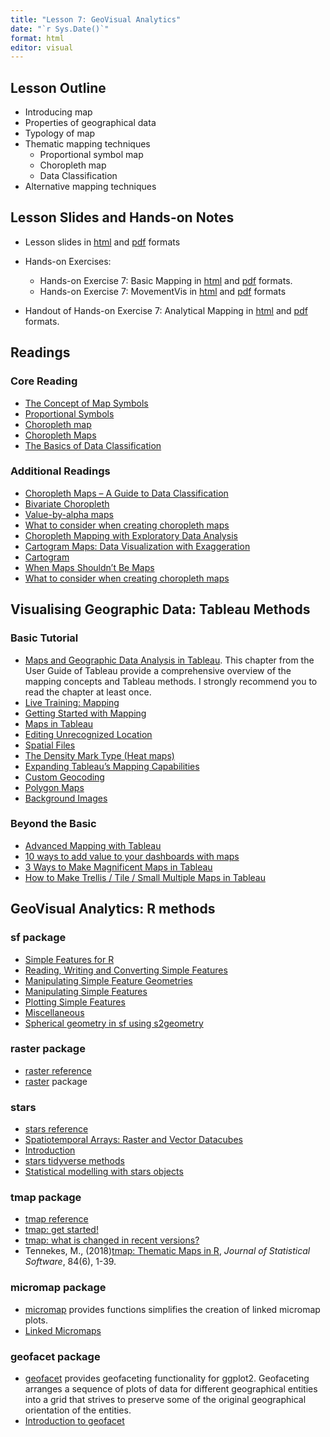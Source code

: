 ```yaml
---
title: "Lesson 7: GeoVisual Analytics"
date: "`r Sys.Date()`"
format: html
editor: visual
---
```


## Lesson Outline

-   Introducing map
-   Properties of geographical data
-   Typology of map
-   Thematic mapping techniques
    -   Proportional symbol map
    -   Choropleth map
    -   Data Classification
-   Alternative mapping techniques

## Lesson Slides and Hands-on Notes

-   Lesson slides in [html](../lesson/Lesson07/Lesson07-GeoVA.html) and [pdf](../lesson/Lesson07/Lesson07-GeoVA.pdf) formats

-   Hands-on Exercises:

    -   Hands-on Exercise 7: Basic Mapping in [html](../Hands-on_Ex/Hands-on_Ex07/Hands-on_Ex07-BasicMapping.html) and [pdf](../Hands-on_Ex/Hands-on_Ex07/Hands-on_Ex07-BasicMapping.pdf) formats.
    -   Hands-on Exercise 7: MovementVis in [html](../Hands-on_Ex/Hands-on_Ex07/Hands-on_Ex07-MovementVis.html) and [pdf](../Hands-on_Ex/Hands-on_Ex07/Hands-on_Ex07-MovementVis.pdf) formats

-   Handout of Hands-on Exercise 7: Analytical Mapping in [html](../Hands-on_Ex/Hands-on_Ex07/Hands-on_Ex07-AMap.html) and [pdf](../Hands-on_Ex/Hands-on_Ex07/Hands-on_Ex07-AMap.pdf) formats.

## Readings

### Core Reading

-   [The Concept of Map Symbols](https://www.yaaka.cc/unit/the-concept-of-map-symbols/)
-   [Proportional Symbols](https://www.axismaps.com/guide/univariate/proportional-symbols/)
-   [Choropleth map](https://en.wikipedia.org/wiki/Choropleth_map)
-   [Choropleth Maps](https://www.axismaps.com/guide/univariate/choropleth/)
-   [The Basics of Data Classification](https://www.axismaps.com/guide/data/data-classification/)

### Additional Readings

-   [Choropleth Maps -- A Guide to Data Classification](https://gisgeography.com/choropleth-maps-data-classification/)
-   [Bivariate Choropleth](https://www.axismaps.com/guide/multivariate/bivariate-choropleth/)
-   [Value-by-alpha maps](http://andywoodruff.com/blog/value-by-alpha-maps/)
-   [What to consider when creating choropleth maps](https://blog.datawrapper.de/choroplethmaps/)
-   [Choropleth Mapping with Exploratory Data Analysis](https://www.directionsmag.com/article/3363)
-   [Cartogram Maps: Data Visualization with Exaggeration](https://gisgeography.com/cartogram-maps/)
-   [Cartogram](https://en.wikipedia.org/wiki/Cartogram)
-   [When Maps Shouldn't Be Maps](http://www.ericson.net/content/2011/10/when-maps-shouldnt-be-maps/)
-   [What to consider when creating choropleth maps](https://blog.datawrapper.de/choroplethmaps/)

## Visualising Geographic Data: Tableau Methods

### Basic Tutorial

-   [Maps and Geographic Data Analysis in Tableau](https://help.tableau.com/current/pro/desktop/en-us/maps.htm). This chapter from the User Guide of Tableau provide a comprehensive overview of the mapping concepts and Tableau methods. I strongly recommend you to read the chapter at least once.
-   [Live Training: Mapping](https://www.tableau.com/learn/webinars/live-training-mapping#video)
-   [Getting Started with Mapping](https://www.tableau.com/learn/tutorials/on-demand/getting-started-mapping?product=tableau_desktop%2Btableau_prep&version=tableau_desktop_2019_3%2Btableau_prep_2019_3_1&topic=mapping)
-   [Maps in Tableau](https://www.tableau.com/learn/tutorials/on-demand/maps-tableau?product=tableau_desktop%2Btableau_prep&version=tableau_desktop_2019_3%2Btableau_prep_2019_3_1&topic=mapping)
-   [Editing Unrecognized Location](https://www.tableau.com/learn/tutorials/on-demand/editing-unrecognized-locations?product=tableau_desktop%2Btableau_prep&version=tableau_desktop_2019_3%2Btableau_prep_2019_3_1&topic=mapping)
-   [Spatial Files](https://www.tableau.com/learn/tutorials/on-demand/spatial-files?product=tableau_desktop%2Btableau_prep&version=tableau_desktop_2019_3%2Btableau_prep_2019_3_1&topic=mapping)
-   [The Density Mark Type (Heat maps)](https://www.tableau.com/learn/tutorials/on-demand/density-mark-type?product=tableau_desktop%2Btableau_prep&version=tableau_desktop_2019_3%2Btableau_prep_2019_3_1&topic=mapping)
-   [Expanding Tableau's Mapping Capabilities](https://www.tableau.com/learn/tutorials/on-demand/expanding-tableaus-mapping-capabilities?product=tableau_desktop%2Btableau_prep&version=tableau_desktop_2019_3%2Btableau_prep_2019_3_1&topic=mapping)
-   [Custom Geocoding](https://www.tableau.com/learn/tutorials/on-demand/custom-geocoding?product=tableau_desktop%2Btableau_prep&version=tableau_desktop_2019_3%2Btableau_prep_2019_3_1&topic=mapping)
-   [Polygon Maps](https://www.tableau.com/learn/tutorials/on-demand/polygon-maps?product=tableau_desktop%2Btableau_prep&version=tableau_desktop_2019_3%2Btableau_prep_2019_3_1&topic=mapping)
-   [Background Images](https://www.tableau.com/learn/tutorials/on-demand/background-images?product=tableau_desktop%2Btableau_prep&version=tableau_desktop_2019_3%2Btableau_prep_2019_3_1&topic=mapping)

### Beyond the Basic

-   [Advanced Mapping with Tableau](https://www.tableau.com/learn/webinars/advanced-mapping-techniques-tableau)
-   [10 ways to add value to your dashboards with maps](https://www.tableau.com/learn/whitepapers/10-ways-add-value-your-dashboards-maps)
-   [3 Ways to Make Magnificent Maps in Tableau](https://www.ryansleeper.com/3-ways-to-make-magnificent-maps-in-tableau/)
-   [How to Make Trellis / Tile / Small Multiple Maps in Tableau](https://playfairdata.com/how-to-make-trellis-tile-small-multiple-maps-in-tableau//)

## GeoVisual Analytics: R methods

### sf package

-   [Simple Features for R](https://r-spatial.github.io/sf/articles/sf1.html)
-   [Reading, Writing and Converting Simple Features](https://r-spatial.github.io/sf/articles/sf2.html)
-   [Manipulating Simple Feature Geometries](https://r-spatial.github.io/sf/articles/sf3.html)
-   [Manipulating Simple Features](https://r-spatial.github.io/sf/articles/sf4.html)
-   [Plotting Simple Features](https://r-spatial.github.io/sf/articles/sf5.html)
-   [Miscellaneous](https://r-spatial.github.io/sf/articles/sf6.html)
-   [Spherical geometry in sf using s2geometry](https://r-spatial.github.io/sf/articles/sf7.html)

### raster package

-   [raster reference](https://cran.r-project.org/web/packages/raster/raster.pdf)
-   [raster](https://rspatial.org/raster/pkg/index.html) package

### stars

-   [stars reference](https://r-spatial.github.io/stars/reference/index.html)
-   [Spatiotemporal Arrays: Raster and Vector Datacubes](https://r-spatial.github.io/stars/index.html)
-   [Introduction](https://r-spatial.github.io/stars/articles/stars1.html)
-   [stars tidyverse methods](https://r-spatial.github.io/stars/articles/stars3.html)
-   [Statistical modelling with stars objects](https://r-spatial.github.io/stars/articles/stars7.html)

### tmap package

-   [tmap reference](https://cran.r-project.org/web/packages/tmap/tmap.pdf)
-   [tmap: get started!](https://cran.r-project.org/web/packages/tmap/vignettes/tmap-getstarted.html)
-   [tmap: what is changed in recent versions?](https://cran.r-project.org/web/packages/tmap/vignettes/tmap-changes.html)
-   Tennekes, M., (2018)[tmap: Thematic Maps in R](https://www.jstatsoft.org/article/view/v084i06), *Journal of Statistical Software*, 84(6), 1-39.

### micromap package

-   [micromap](https://cran.r-project.org/web/packages/micromap/index.html) provides functions simplifies the creation of linked micromap plots.
-   [Linked Micromaps](https://cran.r-project.org/web/packages/micromap/vignettes/Introduction_Guide.pdf)

### geofacet package

-   [geofacet](https://hafen.github.io/geofacet/) provides geofaceting functionality for ggplot2. Geofaceting arranges a sequence of plots of data for different geographical entities into a grid that strives to preserve some of the original geographical orientation of the entities.
-   [Introduction to geofacet](https://hafen.github.io/geofacet/articles/geofacet.html)
